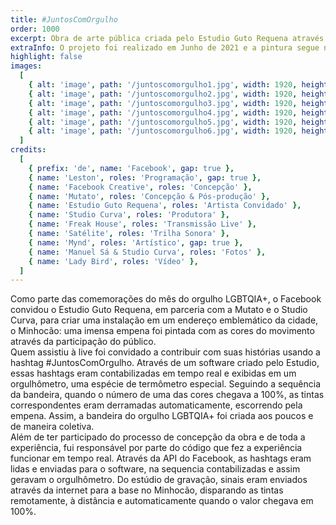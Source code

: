 ```yaml
---
title: #JuntosComOrgulho
order: 1000
excerpt: Obra de arte pública criada pelo Estudio Guto Requena através da interação do público em uma live do Facebook em homenagem ao mês do orgulho LGBTQIA+.
extraInfo: O projeto foi realizado em Junho de 2021 e a pintura segue na empena do prédio.<br /> <br />[Vídeo case](https://www.youtube.com/watch?v=PMHYVN3A11o)
highlight: false
images:
  [
    { alt: 'image', path: '/juntoscomorgulho1.jpg', width: 1920, height: 720 },
    { alt: 'image', path: '/juntoscomorgulho2.jpg', width: 1920, height: 720 },
    { alt: 'image', path: '/juntoscomorgulho3.jpg', width: 1920, height: 720 },
    { alt: 'image', path: '/juntoscomorgulho4.jpg', width: 1920, height: 720 },
    { alt: 'image', path: '/juntoscomorgulho5.jpg', width: 1920, height: 720 },
    { alt: 'image', path: '/juntoscomorgulho6.jpg', width: 1920, height: 720 },
  ]
credits:
  [
    { prefix: 'de', name: 'Facebook', gap: true },
    { name: 'Leston', roles: 'Programação', gap: true },
    { name: 'Facebook Creative', roles: 'Concepção' },
    { name: 'Mutato', roles: 'Concepção & Pós-produção' },
    { name: 'Estudio Guto Requena', roles: 'Artista Convidado' },
    { name: 'Studio Curva', roles: 'Produtora' },
    { name: 'Freak House', roles: 'Transmissão Live' },
    { name: 'Satélite', roles: 'Trilha Sonora' },
    { name: 'Mynd', roles: 'Artístico', gap: true },
    { name: 'Manuel Sá & Studio Curva', roles: 'Fotos' },
    { name: 'Lady Bird', roles: 'Vídeo' },
  ]
---
```

Como parte das comemorações do mês do orgulho LGBTQIA+, o Facebook convidou o Estudio Guto Requena, em parceria com a Mutato e o Studio Curva, para criar uma instalação em um endereço emblemático da cidade, o Minhocão: uma imensa empena foi pintada com as cores do movimento através da participação do público.
<br />
Quem assistiu à live foi convidado a contribuir com suas histórias usando a hashtag #JuntosComOrgulho. Através de um software criado pelo Estudio, essas hashtags eram contabilizadas em tempo real e exibidas em um orgulhômetro, uma espécie de termômetro especial. Seguindo a sequência da bandeira, quando o número de uma das cores chegava a 100%, as tintas correspondentes eram derramadas automaticamente, escorrendo pela empena. Assim, a bandeira do orgulho LGBTQIA+ foi criada aos poucos e de maneira coletiva.
<br />
Além de ter participado do processo de concepção da obra e de toda a experiência, fui responsável por parte do código que fez a experiência funcionar em tempo real. Através da API do Facebook, as hashtags eram lidas e enviadas para o software, na sequencia contabilizadas  e assim geravam o orgulhômetro. Do estúdio de gravação, sinais eram enviados através da internet para a base no Minhocão, disparando as tintas remotamente, à distância e automaticamente quando o valor chegava em 100%.
